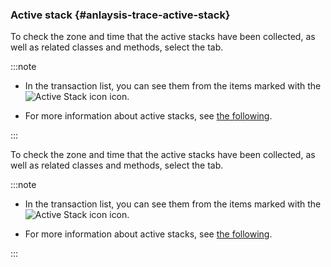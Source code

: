 ### Active stack {#anlaysis-trace-active-stack}

<Xclude product='kubernetes'>

<ImgLang img="analysis-tx-active-stack.png" desc="Active Stack" />

To check the zone and time that the active stacks have been collected, as well as related classes and methods, select the <Cmdname sid="TTL06133" className="uitext" /> tab. 

:::note

- In the transaction list, you can see them from the items marked with the ![Active Stack icon](/img/ic-s-active-stack.svg) icon.

- For more information about active stacks, see [the following](analysis-apm#active-stack).

:::

</Xclude>

<InDoc product='kubernetes'>

<ImgLang img="analysis-tx-active-stack.png" desc="Active Stack" />

To check the zone and time that the active stacks have been collected, as well as related classes and methods, select the <Cmdname sid="TTL06133" className="uitext" /> tab. 

:::note

- In the transaction list, you can see them from the items marked with the ![Active Stack icon](/img/ic-s-active-stack.svg) icon.

- For more information about active stacks, see [the following](../java/analysis-apm#active-stack).

:::

</InDoc>
